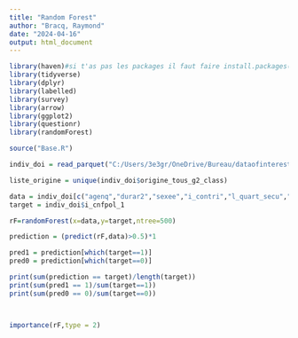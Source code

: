 ```yaml
---
title: "Random Forest"
author: "Bracq, Raymond"
date: "2024-04-16"
output: html_document
---
```



```r
library(haven)#si t'as pas les packages il faut faire install.packages("nom du package") dans la console
library(tidyverse)
library(dplyr)
library(labelled)
library(survey)
library(arrow)
library(ggplot2)
library(questionr)
library(randomForest)
```

```r
source("Base.R")
```

```r

indiv_doi = read_parquet("C:/Users/3e3gr/OneDrive/Bureau/dataofinterest.parquet")

liste_origine = unique(indiv_doi$origine_tous_g2_class)

data = indiv_doi[c("agenq","durar2","sexee","i_contri","l_quart_secu","l_immi","qpv_i","a_rquart")]
target = indiv_doi$i_cnfpol_1

rF=randomForest(x=data,y=target,ntree=500)

```

```r

prediction = (predict(rF,data)>0.5)*1

pred1 = prediction[which(target==1)]
pred0 = prediction[which(target==0)]

print(sum(prediction == target)/length(target))
print(sum(pred1 == 1)/sum(target==1))
print(sum(pred0 == 0)/sum(target==0))




```



```r

importance(rF,type = 2)



```